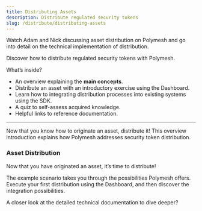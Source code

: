 ```yaml
---
title: Distributing Assets
description: Distribute regulated security tokens
slug: /distribute/distributing-assets
---
```



<OverviewVideoBox title="Distributing assets" videoId="6vVlhZFdvns">
	Watch Adam and Nick discussing asset distribution on Polymesh and go into detail on the technical implementation of distribution.
</OverviewVideoBox>

Discover how to distribute regulated security tokens with Polymesh.

What’s inside?
* An overview explaining the **main concepts**.
* Distribute an asset with an introductory exercise using the Dashboard.
* Learn how to integrating distribution processes into existing systems using the SDK.
* A quiz to self-assess acquired knowledge.
* Helpful links to reference documentation.


***

<OverviewBox title="Overview: Distributing assets with Polymesh" linkHref="/distribute/distribution-process" linkText="Overview" imgSrc="/illu-p-screen.svg">

Now that you know how to originate an asset, distribute it! This overview introduction explains how Polymesh addresses security token distribution.
</OverviewBox>

<h3>Asset Distribution</h3>
Now that you have originated an asset, it’s time to distribute!

The example scenario takes you through the possibilities Polymesh offers. Execute your first distribution using the Dashboard, and then discover the integration possibilities.

<ActionCardWrapper>
	<ActionCard href="/distribute/token-dashboard" text="Distribute an asset using the Dashboard" desc="Distribute assets, such as dividend payments with your browser and the Polymesh Dashboard."></ActionCard>
	<ActionCard href="/distribute/sdk" showDevSign="true" text="Distribute an asset with the SDK" desc="Integrate asset distribution into your systems with the SDK."></ActionCard>
</ActionCardWrapper>

<OverviewBox title="Dive into further resources" linkHref="https://developers.polymath.network/polymesh-sdk-api-reference/" linkText="Explore" imgSrc="/illu-p-code.svg" external="true">

A closer look at the detailed technical documentation to dive deeper?
</OverviewBox>
